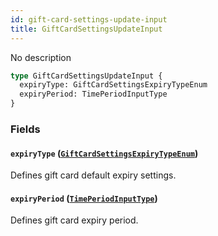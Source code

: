 ```yaml
---
id: gift-card-settings-update-input
title: GiftCardSettingsUpdateInput
---
```


No description

```graphql
type GiftCardSettingsUpdateInput {
  expiryType: GiftCardSettingsExpiryTypeEnum
  expiryPeriod: TimePeriodInputType
}
```

### Fields

#### `expiryType` ([`GiftCardSettingsExpiryTypeEnum`](../../../developer/api-reference/enums/gift-card-settings-expiry-type-enum))

Defines gift card default expiry settings.

#### `expiryPeriod` ([`TimePeriodInputType`](../../../developer/api-reference/inputs/time-period-input-type))

Defines gift card expiry period.
